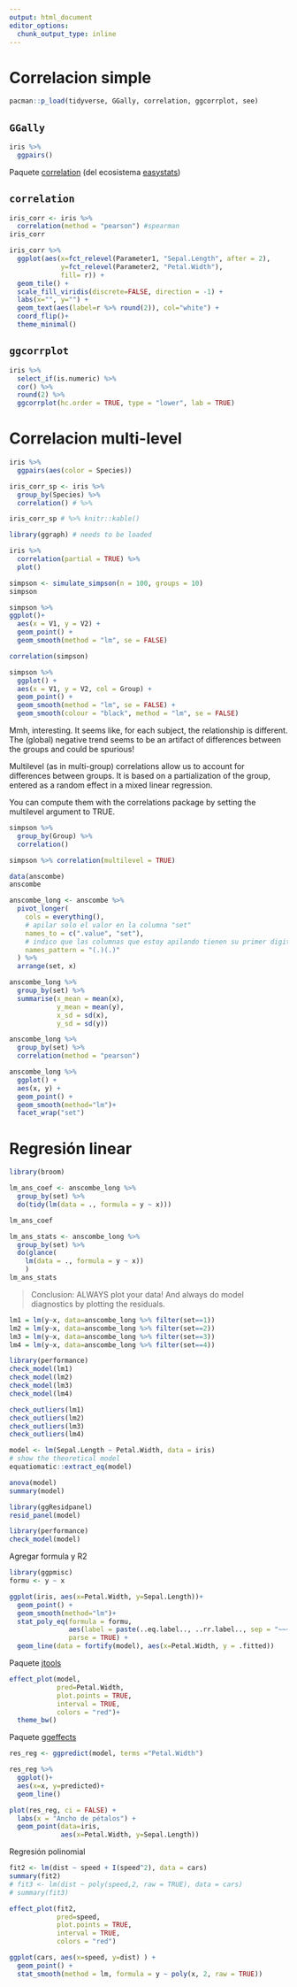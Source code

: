 ```yaml
---
output: html_document
editor_options: 
  chunk_output_type: inline
---
```


# Correlacion simple

```r
pacman::p_load(tidyverse, GGally, correlation, ggcorrplot, see)
```

## `GGally`

```r
iris %>% 
  ggpairs()
```

Paquete [correlation](%22https://easystats.github.io/correlation/articles/types.html%22) (del ecosistema [easystats](%22https://easystats.github.io/easystats/%22))

## `correlation`

```r
iris_corr <- iris %>% 
  correlation(method = "pearson") #spearman
iris_corr
```

```r
iris_corr %>%  
  ggplot(aes(x=fct_relevel(Parameter1, "Sepal.Length", after = 2), 
             y=fct_relevel(Parameter2, "Petal.Width"), 
             fill= r)) + 
  geom_tile() + 
  scale_fill_viridis(discrete=FALSE, direction = -1) + 
  labs(x="", y="") + 
  geom_text(aes(label=r %>% round(2)), col="white") +
  coord_flip()+
  theme_minimal()
```

## `ggcorrplot`

```r
iris %>% 
  select_if(is.numeric) %>% 
  cor() %>% 
  round(2) %>%
  ggcorrplot(hc.order = TRUE, type = "lower", lab = TRUE)
```

# Correlacion multi-level

```r
iris %>% 
  ggpairs(aes(color = Species))
```

```r
iris_corr_sp <- iris %>%
  group_by(Species) %>%
  correlation() # %>% 

iris_corr_sp # %>% knitr::kable()
```

```r
library(ggraph) # needs to be loaded

iris %>%
  correlation(partial = TRUE) %>%
  plot()
```

```r
simpson <- simulate_simpson(n = 100, groups = 10)
simpson

simpson %>% 
ggplot()+ 
  aes(x = V1, y = V2) +
  geom_point() +
  geom_smooth(method = "lm", se = FALSE)
```

```r
correlation(simpson)
```

```r
simpson %>% 
  ggplot() +
  aes(x = V1, y = V2, col = Group) +
  geom_point() +
  geom_smooth(method = "lm", se = FALSE) +
  geom_smooth(colour = "black", method = "lm", se = FALSE)
```

Mmh, interesting. It seems like, for each subject, the relationship is different. The (global) negative trend seems to be an artifact of differences between the groups and could be spurious!

Multilevel (as in multi-group) correlations allow us to account for differences between groups. It is based on a partialization of the group, entered as a random effect in a mixed linear regression.

You can compute them with the correlations package by setting the multilevel argument to TRUE.

```r
simpson %>% 
  group_by(Group) %>% 
  correlation()

simpson %>% correlation(multilevel = TRUE)
```

```r
data(anscombe)
anscombe
```

```r
anscombe_long <- anscombe %>%
  pivot_longer(
    cols = everything(),
    # apilar solo el valor en la columna "set"
    names_to = c(".value", "set"),
    # indico que las columnas que estoy apilando tienen su primer digito con el nombre de una variable y el segundo digito con el nro de set
    names_pattern = "(.)(.)"
  ) %>% 
  arrange(set, x)
```

```r
anscombe_long %>% 
  group_by(set) %>% 
  summarise(x_mean = mean(x), 
            y_mean = mean(y), 
            x_sd = sd(x), 
            y_sd = sd(y))
```

```r
anscombe_long %>% 
  group_by(set) %>% 
  correlation(method = "pearson")
```

```r
anscombe_long %>% 
  ggplot() + 
  aes(x, y) + 
  geom_point() + 
  geom_smooth(method="lm")+ 
  facet_wrap("set")
```

# Regresión linear

```r
library(broom)  

lm_ans_coef <- anscombe_long %>% 
  group_by(set) %>%
  do(tidy(lm(data = ., formula = y ~ x)))

lm_ans_coef
```

```r
lm_ans_stats <- anscombe_long %>% 
  group_by(set) %>%
  do(glance(
    lm(data = ., formula = y ~ x))
    )
lm_ans_stats
```

> Conclusion: ALWAYS plot your data! And always do model diagnostics by plotting the residuals.

```r
lm1 = lm(y~x, data=anscombe_long %>% filter(set==1))
lm2 = lm(y~x, data=anscombe_long %>% filter(set==2))
lm3 = lm(y~x, data=anscombe_long %>% filter(set==3))
lm4 = lm(y~x, data=anscombe_long %>% filter(set==4))

library(performance)
check_model(lm1)
check_model(lm2)
check_model(lm3)
check_model(lm4)

check_outliers(lm1)
check_outliers(lm2)
check_outliers(lm3)
check_outliers(lm4)
```

```r
model <- lm(Sepal.Length ~ Petal.Width, data = iris)
# show the theoretical model
equatiomatic::extract_eq(model)
```

```r
anova(model)
summary(model)
```

```r
library(ggResidpanel)
resid_panel(model)
```

```r
library(performance)
check_model(model)
```

Agregar formula y R2

```r
library(ggpmisc)
formu <- y ~ x

ggplot(iris, aes(x=Petal.Width, y=Sepal.Length))+
  geom_point() +
  geom_smooth(method="lm")+
  stat_poly_eq(formula = formu,
               aes(label = paste(..eq.label.., ..rr.label.., sep = "~~~")),
               parse = TRUE) +  
  geom_line(data = fortify(model), aes(x=Petal.Width, y = .fitted))
```

Paquete [jtools](https://jtools.jacob-long.com/)

```r
effect_plot(model, 
            pred=Petal.Width, 
            plot.points = TRUE, 
            interval = TRUE, 
            colors = "red")+
  theme_bw()
```

Paquete [ggeffects](https://strengejacke.github.io/ggeffects/index.html)

```r
res_reg <- ggpredict(model, terms ="Petal.Width")

res_reg %>% 
  ggplot()+
  aes(x=x, y=predicted)+
  geom_line()

plot(res_reg, ci = FALSE) + 
  labs(x = "Ancho de pétalos") + 
  geom_point(data=iris, 
             aes(x=Petal.Width, y=Sepal.Length))
```

Regresión polinomial

```r
fit2 <- lm(dist ~ speed + I(speed^2), data = cars)
summary(fit2)
# fit3 <- lm(dist ~ poly(speed,2, raw = TRUE), data = cars)
# summary(fit3)

effect_plot(fit2, 
            pred=speed, 
            plot.points = TRUE, 
            interval = TRUE, 
            colors = "red")

```

```r
ggplot(cars, aes(x=speed, y=dist) ) +
  geom_point() +
  stat_smooth(method = lm, formula = y ~ poly(x, 2, raw = TRUE))
```
